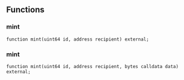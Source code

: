 
## Functions
### mint


```solidity
function mint(uint64 id, address recipient) external;
```

### mint


```solidity
function mint(uint64 id, address recipient, bytes calldata data) external;
```

